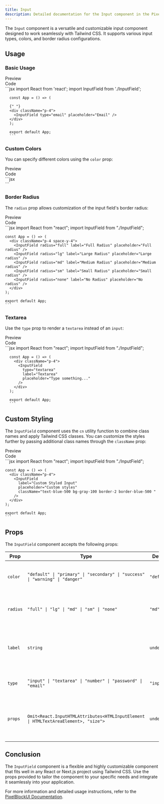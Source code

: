 ```yaml
---
title: Input
description: Detailed documentation for the Input component in the PixelBlockUI library.
---
```


The `Input` component is a versatile and customizable input component designed to work seamlessly with Tailwind CSS. It supports various input types, colors, and border radius configurations.

## Usage

### Basic Usage

<Tabs defaultValue="preview">
  <TabsList className="">
    <TabsTrigger value="preview">
      <div className="flex items-center [&>*]:m-0"><EyeIcon className="mr-2 h-4 w-4" />Preview</div>
    </TabsTrigger>
    <TabsTrigger value="code">
      <div className="flex items-center [&>*]:m-0"><CodeIcon className="mr-2 h-4 w-4" />Code</div>
    </TabsTrigger>
  </TabsList>
  <TabsContent value="preview">
    <div className="bg-white dark:bg-zinc-900/10 rounded-lg border dark:border-white/10 shadow-sm h-full w-full py-4 px-2">
      <div className="max-w-full py-4 px-2 w-full h-full overflow-x-auto">
         <div className="p-4">
        <InputField type="email" placeholder="Email" />
      </div>
      </div>
    </div>
  </TabsContent>
  <TabsContent value="code">
    ```jsx
      import React from 'react';
      import InputField from './InputField';

      const App = () => (

      {" "}
      <div className="p-4">
        <InputField type="email" placeholder="Email" />
      </div>
      );

      export default App;
      ```

  </TabsContent>
</Tabs>

### Custom Colors

You can specify different colors using the `color` prop:

<Tabs defaultValue="preview">
  <TabsList className="">
    <TabsTrigger value="preview">
      <div className="flex items-center [&>*]:m-0"><EyeIcon className="mr-2 h-4 w-4" />Preview</div>
    </TabsTrigger>
    <TabsTrigger value="code">
      <div className="flex items-center [&>*]:m-0"><CodeIcon className="mr-2 h-4 w-4" />Code</div>
    </TabsTrigger>
  </TabsList>
  <TabsContent value="preview">
    <div className="bg-white dark:bg-zinc-900/10 rounded-lg border dark:border-white/10 shadow-sm h-full w-full py-4 px-2">
      <div className="max-w-full py-4 px-2 w-full h-full overflow-x-auto">
        <div className="p-4 space-y-4">
          <InputField
            color="primary"
            label="Primary Input"
            placeholder="Primary color"
          />
          <InputField
            color="secondary"
            label="Secondary Input"
            placeholder="Secondary color"
          />
          <InputField
            color="success"
            label="Success Input"
            placeholder="Success color"
          />
          <InputField
            color="warning"
            label="Warning Input"
            placeholder="Warning color"
          />
          <InputField
            color="danger"
            label="Danger Input"
            placeholder="Danger color"
          />
        </div>
      </div>
    </div>
  </TabsContent>
  <TabsContent value="code">
    ```jsx
    <div className="p-4 space-y-4">
      <InputField
        color="primary"
        label="Primary Input"
        placeholder="Primary color"
      />
      <InputField
        color="secondary"
        label="Secondary Input"
        placeholder="Secondary color"
      />
      <InputField
        color="success"
        label="Success Input"
        placeholder="Success color"
      />
      <InputField
        color="warning"
        label="Warning Input"
        placeholder="Warning color"
      />
      <InputField
        color="danger"
        label="Danger Input"
        placeholder="Danger color"
      />
    </div>
    ```
  </TabsContent>
</Tabs>

### Border Radius

The `radius` prop allows customization of the input field's border radius:

<Tabs defaultValue="preview">
  <TabsList className="">
    <TabsTrigger value="preview">
      <div className="flex items-center [&>*]:m-0"><EyeIcon className="mr-2 h-4 w-4" />Preview</div>
    </TabsTrigger>
    <TabsTrigger value="code">
      <div className="flex items-center [&>*]:m-0"><CodeIcon className="mr-2 h-4 w-4" />Code</div>
    </TabsTrigger>
  </TabsList>
  <TabsContent value="preview">
    <div className="bg-white dark:bg-zinc-900/10 rounded-lg border dark:border-white/10 shadow-sm h-full w-full py-4 px-2">
      <div className="max-w-full py-4 px-2 w-full h-full overflow-x-auto">
        <div className="p-4 space-y-4">
          <InputField radius="full" label="Full Radius" placeholder="Full radius" />
          <InputField radius="lg" label="Large Radius" placeholder="Large radius" />
          <InputField radius="md" label="Medium Radius" placeholder="Medium radius" />
          <InputField radius="sm" label="Small Radius" placeholder="Small radius" />
          <InputField radius="none" label="No Radius" placeholder="No radius" />
        </div>
      </div>
    </div>
  </TabsContent>
  <TabsContent value="code">
    ```jsx
    import React from "react";
    import InputField from "./InputField";

    const App = () => (
      <div className="p-4 space-y-4">
        <InputField radius="full" label="Full Radius" placeholder="Full radius" />
        <InputField radius="lg" label="Large Radius" placeholder="Large radius" />
        <InputField radius="md" label="Medium Radius" placeholder="Medium radius" />
        <InputField radius="sm" label="Small Radius" placeholder="Small radius" />
        <InputField radius="none" label="No Radius" placeholder="No radius" />
      </div>
    );

    export default App;
    ```
  </TabsContent>
</Tabs>


### Textarea

Use the `type` prop to render a `textarea` instead of an `input`:

<Tabs defaultValue="preview">
  <TabsList className="">
    <TabsTrigger value="preview">
      <div className="flex items-center [&>*]:m-0"><EyeIcon className="mr-2 h-4 w-4" />Preview</div>
    </TabsTrigger>
    <TabsTrigger value="code">
      <div className="flex items-center [&>*]:m-0"><CodeIcon className="mr-2 h-4 w-4" />Code</div>
    </TabsTrigger>
  </TabsList>
  <TabsContent value="preview">
    <div className="bg-white dark:bg-zinc-900/10 rounded-lg border dark:border-white/10 shadow-sm h-full w-full py-4 px-2">
      <div className="max-w-full py-4 px-2 w-full h-full overflow-x-auto">
        <div className="p-4">
          <InputField
            type="textarea"
            label="Textarea"
            placeholder="Type something..."
          />
        </div>
      </div>
    </div>
  </TabsContent>
  <TabsContent value="code">
    ```jsx
      import React from "react";
      import InputField from "./InputField";

      const App = () => (
        <div className="p-4">
          <InputField
            type="textarea"
            label="Textarea"
            placeholder="Type something..."
          />
        </div>
      );

      export default App;
      ```
  </TabsContent>
</Tabs>


## Custom Styling

The `InputField` component uses the `cn` utility function to combine class names and apply Tailwind CSS classes. You can customize the styles further by passing additional class names through the `className` prop:

<Tabs defaultValue="preview">
  <TabsList className="">
    <TabsTrigger value="preview">
      <div className="flex items-center [&>*]:m-0"><EyeIcon className="mr-2 h-4 w-4" />Preview</div>
    </TabsTrigger>
    <TabsTrigger value="code">
      <div className="flex items-center [&>*]:m-0"><CodeIcon className="mr-2 h-4 w-4" />Code</div>
    </TabsTrigger>
  </TabsList>
  <TabsContent value="preview">
    <div className="bg-white dark:bg-zinc-900/10 rounded-lg border dark:border-white/10 shadow-sm h-full w-full py-4 px-2">
      <div className="max-w-full py-4 px-2 w-full h-full overflow-x-auto">
        <div className="p-4">
          <InputField
            label="Custom Styled Input"
            placeholder="Custom styles"
            className="text-blue-500 bg-gray-100 border-2 border-blue-500"
          />
        </div>
      </div>
    </div>
  </TabsContent>
  <TabsContent value="code">
    ```jsx
    import React from "react";
    import InputField from "./InputField";

    const App = () => (
      <div className="p-4">
        <InputField
          label="Custom Styled Input"
          placeholder="Custom styles"
          className="text-blue-500 bg-gray-100 border-2 border-blue-500 "
        />
      </div>
    );

    export default App;
    ```
  </TabsContent>
</Tabs>


## Props

The `InputField` component accepts the following props:

| Prop     | Type                                                                               | Default     | Description                                                             |
| -------- | ---------------------------------------------------------------------------------- | ----------- | ----------------------------------------------------------------------- |
| `color`  | `"default" \| "primary" \| "secondary" \| "success" \| "warning" \| "danger"`      | `"default"` | Specifies the color theme of the input field.                           |
| `radius` | `"full" \| "lg" \| "md" \| "sm" \| "none"`                                         | `"md"`      | Defines the border radius of the input field.                           |
| `label`  | `string`                                                                           | `undefined` | A label for the input field. When provided, it appears above the input. |
| `type`   | `"input" \| "textarea" \| "number" \| "password" \| "email"`                       | `"input"`   | Specifies the type of the input field.                                  |
| `props`  | `Omit<React.InputHTMLAttributes<HTMLInputElement \| HTMLTextAreaElement>, "size">` | `undefined` | Additional props passed down to the input or textarea element.          |

## Conclusion

The `InputField` component is a flexible and highly customizable component that fits well in any React or Next.js project using Tailwind CSS. Use the props provided to tailor the component to your specific needs and integrate it seamlessly into your application.

For more information and detailed usage instructions, refer to the [PixelBlockUI Documentation](/docs/getting-started/installation).
